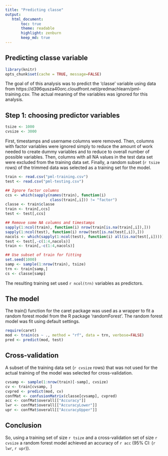 ```yaml
---
title: "Predicting classe"
output:
   html_document:
       toc: true
       theme: readable
       highlight: zenburn
       keep_md: true
---
```


## Predicting classe variable
```r
library(knitr)
opts_chunk$set(cache = TRUE, message=FALSE)
```

The goal of of this analysis was to predict the 'classe' variable using data from https://d396qusza40orc.cloudfront.net/predmachlearn/pml-training.csv.  The actual meaning of the variables was ignored for this analysis.

## Step 1: choosing predictor variables
```r
tsize <- 1000
cvsize <- 3000
```

First, timestamps and username columns were removed.  Then, columns with factor variables were ignored simply to reduce the amount of work needed to create dummy variables and to reduce to overall number of possible variables.  Then, columns with all NA values in the test data set were excluded from the training data set.  Finally, a random subset (`r tsize` rows) of the trimmed data was selected as a training set for the model.

```r
train <- read.csv("pml-training.csv")
test <- read.csv("pml-testing.csv")

## Ignore factor columns
ccs <- which(sapply(names(train), function(i)
                    class(train[,i])) != "factor")
classe <- train$classe
train <- train[,ccs]
test <- test[,ccs]

## Remove some NA columns and timestamps
sapply(1:ncol(train), function(i) nrow(train[is.na(train[,i]),]))
sapply(1:ncol(test), function(i) nrow(test[is.na(test[,i]),]))
nacols <- which(sapply(1:ncol(test), function(i) all(is.na(test[,i]))))
test <- test[,-c(1:4,nacols)]
train <- train[,-c(1:4,nacols)]

## Use subset of train for fitting
set.seed(1000)
samp <- sample(1:nrow(train), tsize)
trn <- train[samp,]
cs <- classe[samp]

```
The resulting training set used `r ncol(trn)` variables as predictors.

## The model
The train() function for the caret package was used as a wrapper to fit a random forest model from the R package 'randomForest'.  The random forest model was fit using default settings.

```r
require(caret)
mod <- train(cs ~ ., method = "rf", data = trn, verbose=FALSE)
pred <- predict(mod, test)
```

## Cross-validation
A subset of the training data set (`r cvsize` rows) that was not used for the actual training of the model was selected for cross-validation.

```r
cvsamp <- sample(1:nrow(train)[-samp], cvsize)
cv <- train[cvsamp, ]
cvpred <- predict(mod, cv)
confMat <- confusionMatrix(classe[cvsamp], cvpred)
acc <- confMat$overall[["Accuracy"]]
lwr <- confMat$overall[["AccuracyLower"]]
upr <- confMat$overall[["AccuracyUpper"]]

```

## Conclusion
So, using a training set of size `r tsize` and a cross-validation set of size `r cvsize` a random forest model achieved an accuracy of `r acc` (95% CI: (`r lwr`, `r upr`)).
